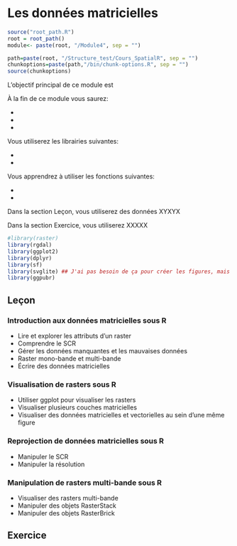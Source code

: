 # Les données matricielles {#mat}


```r
source("root_path.R")
root = root_path()
module<- paste(root, "/Module4", sep = "")
```


```r
path=paste(root, "/Structure_test/Cours_SpatialR", sep = "")
chunkoptions=paste(path,"/bin/chunk-options.R", sep = "")
source(chunkoptions)
```
L'objectif principal de ce module est

À la fin de ce module vous saurez:

-
-
-

Vous utiliserez les librairies suivantes:

- 
-

Vous apprendrez à utiliser les fonctions suivantes:

- 
-

Dans la section Leçon, vous utiliserez des données XYXYX

Dans la section Exercice, vous utiliserez XXXXX

```r
#library(raster)
library(rgdal)
library(ggplot2)
library(dplyr)
library(sf)
library(svglite) ## J'ai pas besoin de ça pour créer les figures, mais pour les inclure dans le markdown, oui.
library(ggpubr)
```


## Leçon

### Introduction aux données matricielles sous R

- Lire et explorer les attributs d’un raster  
-	Comprendre le SCR  
-	Gérer les données manquantes et les mauvaises données  
-	Raster mono-bande et multi-bande  
-	Écrire des données matricielles  

### Visualisation de rasters sous R

-	Utiliser ggplot pour visualiser les rasters 
-	Visualiser plusieurs couches matricielles
- Visualiser des données matricielles et vectorielles au sein d’une même figure

### Reprojection de données matricielles sous R

-	Manipuler le SCR
-	Manipuler la résolution

### Manipulation de rasters multi-bande sous R

-	Visualiser des rasters multi-bande
-	Manipuler des objets RasterStack
-	Manipuler des objets RasterBrick 

## Exercice
